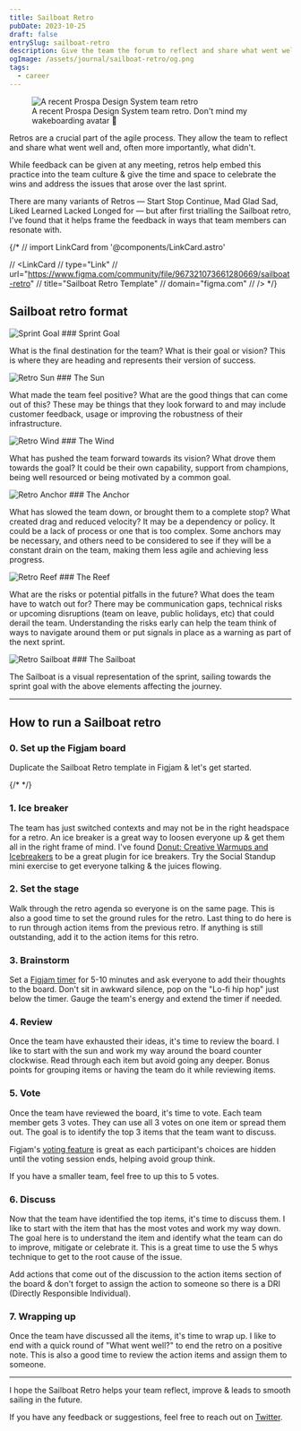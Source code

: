 ```yaml
---
title: Sailboat Retro
pubDate: 2023-10-25
draft: false
entrySlug: sailboat-retro
description: Give the team the forum to reflect and share what went well and, often more importantly, what didn't.
ogImage: /assets/journal/sailboat-retro/og.png
tags:
  - career
---
```



<figure>
  <Image src={nutmegRetro} alt="A recent Prospa Design System team retro" class="wide"         width={1400}
        height={750}
        quality={90} />
  <figcaption>
    A recent Prospa Design System team retro. Don't mind my wakeboarding avatar 🙈
  </figcaption>
</figure>

Retros are a crucial part of the agile process. They allow the team to reflect and share what went well and, often more importantly, what didn't.

While feedback can be given at any meeting, retros help embed this practice into the team culture & give the time and space to celebrate the wins and address the issues that arose over the last sprint.

There are many variants of Retros — Start Stop Continue, Mad Glad Sad, Liked Learned Lacked Longed for — but after first trialling the Sailboat retro, I've found that it helps frame the feedback in ways that team members can resonate with.

{/* // import LinkCard from '@components/LinkCard.astro'

// <LinkCard
// type="Link"
// url="https://www.figma.com/community/file/967321073661280669/sailboat-retro"
// title="Sailboat Retro Template"
// domain="figma.com"
// /> */}

## Sailboat retro format

<Image src={retroGoal} alt="Sprint Goal" class="-mb-4 ml-0 w-8"  />
### Sprint Goal

What is the final destination for the team? What is their goal or vision? This is where they are heading and represents their version of success.

<Image src={retroSun} alt="Retro Sun" class="-mb-4 ml-0 w-8" />
### The Sun

What made the team feel positive? What are the good things that can come out of this? These may be things that they look forward to and may include customer feedback, usage or improving the robustness of their infrastructure.

<Image src={retroWind} alt="Retro Wind" class="-mb-4 ml-0 w-8" />
### The Wind

What has pushed the team forward towards its vision? What drove them towards the goal? It could be their own capability, support from champions, being well resourced or being motivated by a common goal.

<Image src={retroAnchor} alt="Retro Anchor" class="-mb-4 ml-0 w-8" />
### The Anchor

What has slowed the team down, or brought them to a complete stop? What created drag and reduced velocity? It may be a dependency or policy. It could be a lack of process or one that is too complex. Some anchors may be necessary, and others need to be considered to see if they will be a constant drain on the team, making them less agile and achieving less progress.

<Image src={retroReef} alt="Retro Reef" class="-mb-4 ml-0 w-8" />
### The Reef

What are the risks or potential pitfalls in the future? What does the team have to watch out for? There may be communication gaps, technical risks or upcoming disruptions (team on leave, public holidays, etc) that could derail the team. Understanding the risks early can help the team think of ways to navigate around them or put signals in place as a warning as part of the next sprint.

<Image src={retroSprint} alt="Retro Sailboat" class="-mb-4 ml-0 w-8" />
### The Sailboat

The Sailboat is a visual representation of the sprint, sailing towards the sprint goal with the above elements affecting the journey.

---

## How to run a Sailboat retro

### 0. Set up the Figjam board

Duplicate the Sailboat Retro template in Figjam & let's get started.

{/* <LinkCard
  type="Link"
  url="https://www.figma.com/community/file/967321073661280669/sailboat-retro"
  title="Sailboat Retro Template"
  domain="figma.com"
/> */}

### 1. Ice breaker

The team has just switched contexts and may not be in the right headspace for a retro. An ice breaker is a great way to loosen everyone up & get them all in the right frame of mind.
I've found [Donut: Creative Warmups and Icebreakers](https://www.figma.com/community/widget/1029886180069182307/donut-creative-warmups-and-icebreakers) to be a great plugin for ice breakers.
Try the Social Standup mini exercise to get everyone talking & the juices flowing.

### 2. Set the stage

Walk through the retro agenda so everyone is on the same page. This is also a good time to set the ground rules for the retro. Last thing to do here is to run through action items from the previous retro. If anything is still outstanding, add it to the action items for this retro.

### 3. Brainstorm

Set a [Figjam timer](https://help.figma.com/hc/en-us/articles/4402269549591-Stay-on-track-with-the-timer-in-FigJam) for 5-10 minutes and ask everyone to add their thoughts to the board. Don't sit in awkward silence, pop on the "Lo-fi hip hop" just below the timer. Gauge the team's energy and extend the timer if needed.

### 4. Review

Once the team have exhausted their ideas, it's time to review the board. I like to start with the sun and work my way around the board counter clockwise. Read through each item but avoid going any deeper. Bonus points for grouping items or having the team do it while reviewing items.

### 5. Vote

Once the team have reviewed the board, it's time to vote. Each team member gets 3 votes. They can use all 3 votes on one item or spread them out. The goal is to identify the top 3 items that the team want to discuss.

Figjam's [voting feature](https://help.figma.com/hc/en-us/articles/9359912208663-Run-voting-sessions-in-FigJam) is great as each participant's choices are hidden until the voting session ends, helping avoid group think.

If you have a smaller team, feel free to up this to 5 votes.

### 6. Discuss

Now that the team have identified the top items, it's time to discuss them. I like to start with the item that has the most votes and work my way down. The goal here is to understand the item and identify what the team can do to improve, mitigate or celebrate it. This is a great time to use the 5 whys technique to get to the root cause of the issue.

Add actions that come out of the discussion to the action items section of the board & don't forget to assign the action to someone so there is a DRI (Directly Responsible Individual).

### 7. Wrapping up

Once the team have discussed all the items, it's time to wrap up. I like to end with a quick round of "What went well?" to end the retro on a positive note. This is also a good time to review the action items and assign them to someone.

---

I hope the Sailboat Retro helps your team reflect, improve & leads to smooth sailing in the future.

If you have any feedback or suggestions, feel free to reach out on [Twitter](https://twitter.com/brodymaclean).
